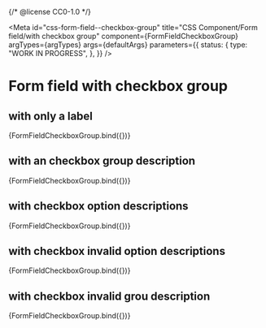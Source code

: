 {/* @license CC0-1.0 */}


<Meta
  id="css-form-field--checkbox-group"
  title="CSS Component/Form field/with checkbox group"
  component={FormFieldCheckboxGroup}
  argTypes={argTypes}
  args={defaultArgs}
  parameters={{
    status: {
      type: "WORK IN PROGRESS",
    },
  }}
/>

# Form field with checkbox group

## with only a label

<Canvas>
  <Story
    name="label"
    args={{
      ...exampleArgs,
      groupId: "0128c307-ead5-40d4-9a99-c91aa6fa4a99",
      groupLabel: "Hoe wil je dat wij contact opnemen?",
      options: [
        {
          id: "a374296c-669e-45d0-a26d-e62e959958dd",
          name: "phone",
          value: "true",
          label: "Telefoon",
          checked: true,
        },
        {
          id: "714205e8-d33b-40d8-9721-e2ea71c62a20",
          name: "email",
          value: "true",
          label: "E-mail",
        },
        {
          id: "67fa8ea7-6b75-4049-ae4f-ebaa816e4c35",
          name: "mail",
          value: "true",
          label: "Brief",
        },
      ],
    }}
  >
    {FormFieldCheckboxGroup.bind({})}
  </Story>
</Canvas>

## with an checkbox group description

<Canvas>
  <Story
    name="group description"
    args={{
      ...exampleArgs,
      groupId: "d7218515-bf54-45c1-ba57-a72af5d7fd42",
      groupDescription: "Kies één of meerdere opties.",
      groupLabel: "Hoe wil je dat wij contact opnemen?",
      options: [
        {
          id: "2a5524f5-6ee8-4be1-90a1-87d0d619d2ee",
          name: "phone",
          value: "true",
          label: "Telefoon",
          checked: true,
        },
        {
          id: "1fe84cc2-16fc-4e9b-9498-856583652181",
          name: "email",
          value: "true",
          label: "E-mail",
        },
        {
          id: "96493bfe-2caa-4cb3-80ce-a4a46fc69c10",
          name: "mail",
          value: "true",
          label: "Brief",
        },
      ],
    }}
  >
    {FormFieldCheckboxGroup.bind({})}
  </Story>
</Canvas>

## with checkbox option descriptions

<Canvas>
  <Story
    name="option description"
    args={{
      ...exampleArgs,
      groupId: "764bacdd-94b4-4774-be40-89e9e5f82c19",
      groupLabel: "Hoe wil je dat wij contact opnemen?",
      options: [
        {
          id: "28a9109b-eb9c-4119-abaa-02d09e8f359b",
          name: "phone",
          value: "true",
          label: "Telefoon",
          description: "We bellen je op (085) 555 0000",
          checked: true,
        },
        {
          id: "3bdeeba2-199f-44e9-9184-ed8dbfb2fc37",
          name: "email",
          description: "Web mailen je op info@example.com",
          value: "true",
          label: "E-mail",
        },
        {
          id: "2bb862c1-114e-4529-975e-1776df23f055",
          name: "mail",
          value: "true",
          label: "Brief",
          description: "Je ontvangt een brief op Stadhuisplein 1, Amsterdam",
        },
      ],
    }}
  >
    {FormFieldCheckboxGroup.bind({})}
  </Story>
</Canvas>

## with checkbox invalid option descriptions

<Canvas>
  <Story
    name="option invalid"
    args={{
      ...exampleArgs,
      groupId: "73a3f2c1-00e7-48b8-9ebb-1f51b6550f42",
      groupLabel: "Hoe wil je dat wij contact opnemen?",
      options: [
        {
          checked: true,
          id: "c0972ecc-6eef-4bf9-80ab-c535fc0229b5",
          invalid: true,
          invalidDescription: "Wij hebben geen telefoonnumer van je. Vul eerst je profiel aan.",
          label: "Telefoon",
          name: "phone",
          value: "true",
        },
        {
          checked: true,
          id: "714d33fd-4cc4-4113-9887-4c38e77a6532",
          invalid: true,
          invalidDescription: "Wij hebben geen e-mailadres van je. Vul eerst je profiel aan.",
          label: "E-mail",
          name: "email",
          value: "true",
        },
        {
          checked: true,
          id: "10ee620a-af7e-4c67-9f6d-5519b3c45c6d",
          invalid: true,
          invalidDescription: "Wij hebben geen postadres van je. Vul eerst je profiel aan.",
          label: "Brief",
          name: "mail",
          value: "true",
        },
      ],
    }}
  >
    {FormFieldCheckboxGroup.bind({})}
  </Story>
</Canvas>

## with checkbox invalid grou description

<Canvas>
  <Story
    name="group invalid"
    args={{
      ...exampleArgs,
      groupId: "707b7bd8-d476-472c-ac9d-3c1a4caac4c2",
      groupLabel: "Hoe wil je dat wij contact opnemen?",
      groupInvalid: true,
      groupInvalidDescription: "Fout: je hebt geen keuze gemaakt. Kies één of meerdere opties.",
      options: [
        {
          id: "80d14d58-bc99-4c53-824e-36473d6506c7",
          label: "Telefoon",
          name: "phone",
          value: "true",
        },
        {
          id: "0b4aea63-ec5b-4259-b008-ba8eaf8b03e3",
          label: "E-mail",
          name: "email",
          value: "true",
        },
        {
          id: "9360080d-3a48-444d-bc2c-1cd1a40940f9",
          label: "Brief",
          name: "mail",
          value: "true",
        },
      ],
    }}
  >
    {FormFieldCheckboxGroup.bind({})}
  </Story>
</Canvas>
